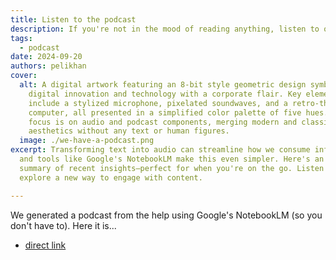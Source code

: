 ```yaml
---
title: Listen to the podcast
description: If you're not in the mood of reading anything, listen to our podcast.
tags:
  - podcast
date: 2024-09-20
authors: pelikhan
cover:
  alt: A digital artwork featuring an 8-bit style geometric design symbolizing
    digital innovation and technology with a corporate flair. Key elements
    include a stylized microphone, pixelated soundwaves, and a retro-themed
    computer, all presented in a simplified color palette of five hues. The
    focus is on audio and podcast components, merging modern and classic tech
    aesthetics without any text or human figures.
  image: ./we-have-a-podcast.png
excerpt: Transforming text into audio can streamline how we consume information,
  and tools like Google's NotebookLM make this even simpler. Here's an audio
  summary of recent insights—perfect for when you're on the go. Listen now and
  explore a new way to engage with content.

---
```



We generated a podcast from the help using Google's NotebookLM (so you don't have to). Here it is...

<AudioPlayer src="/genaiscript/podcasts/overview.wav" />

-   [direct link](/genaiscript/podcasts/overview.wav)

